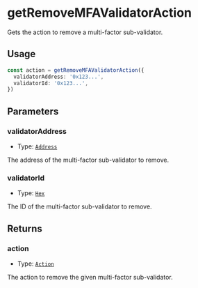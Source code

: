 # getRemoveMFAValidatorAction

Gets the action to remove a multi-factor sub-validator.

## Usage

```typescript copy
const action = getRemoveMFAValidatorAction({
  validatorAddress: '0x123...',
  validatorId: '0x123...',
})
```

## Parameters

### validatorAddress

- Type: [`Address`](https://viem.sh/docs/glossary/types#address)

The address of the multi-factor sub-validator to remove.

### validatorId

- Type: [`Hex`](https://viem.sh/docs/glossary/types#hex)

The ID of the multi-factor sub-validator to remove.

## Returns

### action

- Type: [`Action`](https://viem.sh/docs/glossary/types#action)

The action to remove the given multi-factor sub-validator.
